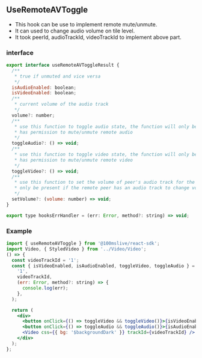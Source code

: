 ## UseRemoteAVToggle

- This hook can be use to implement remote mute/unmute.
- It can used to change audio volume on tile level.
- It took peerId, audioTrackId, videoTrackId to implement above part.

### interface

```jsx
export interface useRemoteAVToggleResult {
  /**
   * true if unmuted and vice versa
   */
  isAudioEnabled: boolean;
  isVideoEnabled: boolean;
  /**
   * current volume of the audio track
   */
  volume?: number;
  /**
   * use this function to toggle audio state, the function will only be present if the user
   * has permission to mute/unmute remote audio
   */
  toggleAudio?: () => void;
  /**
   * use this function to toggle video state, the function will only be present if the user
   * has permission to mute/unmute remote video
   */
  toggleVideo?: () => void;
  /**
   * use this function to set the volume of peer's audio track for the local user, the function will
   * only be present if the remote peer has an audio track to change volume for
   */
  setVolume?: (volume: number) => void;
}
```

```jsx
export type hooksErrHandler = (err: Error, method?: string) => void;
```

### Example

<Preview>
  <Story id="hooks-useremoteavtoggle--use-video-hook" />
</Preview>

```jsx
import { useRemoteAVToggle } from '@100mslive/react-sdk';
import Video, { StyledVideo } from '../Video/Video';
() => {
  const videoTrackId = '1';
  const { isVideoEnabled, isAudioEnabled, toggleVideo, toggleAudio } = useRemoteAVToggle(
    '1',
    videoTrackId,
    (err: Error, method?: string) => {
      console.log(err);
    },
  );

  return (
    <div>
      <button onClick={() => toggleVideo && toggleVideo()}>{isVideoEnabled ? 'Disable video' : 'Enable video'}</button>
      <button onClick={() => toggleAudio && toggleAudio()}>{isAudioEnabled ? 'Disable audio' : 'Enable audio'}</button>
      <Video css={{ bg: '$backgroundDark' }} trackId={videoTrackId} />
    </div>
  );
};
```
